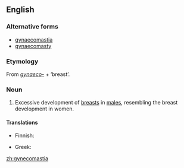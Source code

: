 {{wikipedia}}
==English==

===Alternative forms===
* [[gynaecomastia]]
* [[gynaecomasty]]

===Etymology===
From ''[[gynaeco-]]'' + {{etyl|grc}} '''{{polytonic|[[μαστός]]}}''' ‘breast’.

===Noun===
{{en-noun|s|-}}

# {{medicine}} Excessive development of [[breast]]s in [[male]]s, resembling the breast development in women.

====Translations====
{{trans-top}}
* Finnish: {{t-|fi|naisnisäisyys}}
{{trans-mid}}
* Greek: {{t|el|γυναικομαστία|tr=ginaikomastía|sc=Grek}}
{{trans-bottom}}

[[zh:gynecomastia]]